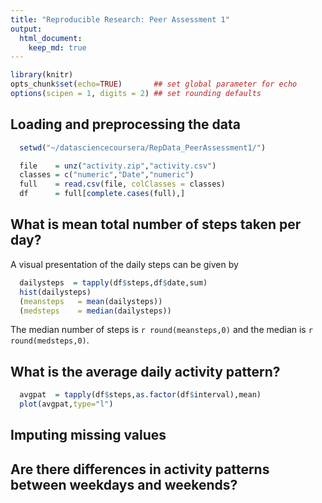 ```yaml
---
title: "Reproducible Research: Peer Assessment 1"
output: 
  html_document:
    keep_md: true
---
```

```r
library(knitr)
opts_chunk$set(echo=TRUE)       ## set global parameter for echo
options(scipen = 1, digits = 2) ## set rounding defaults
```

## Loading and preprocessing the data
```r
  setwd("~/datasciencecoursera/RepData_PeerAssessment1/")

  file    = unz("activity.zip","activity.csv")
  classes = c("numeric","Date","numeric")
  full    = read.csv(file, colClasses = classes)
  df      = full[complete.cases(full),]
```

## What is mean total number of steps taken per day?

A visual presentation of the daily steps can be given by
```r
  dailysteps  = tapply(df$steps,df$date,sum)
  hist(dailysteps)
  (meansteps   = mean(dailysteps))
  (medsteps    = median(dailysteps))
```

The median number of steps is `r round(meansteps,0)` and the median is `r round(medsteps,0)`.

## What is the average daily activity pattern?

```r
  avgpat  = tapply(df$steps,as.factor(df$interval),mean)
  plot(avgpat,type="l")

```


## Imputing missing values



## Are there differences in activity patterns between weekdays and weekends?
